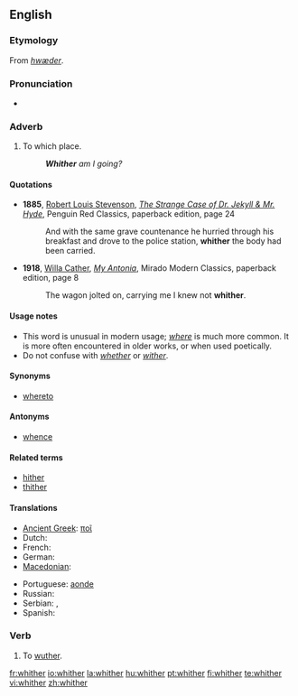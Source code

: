==English==

===Etymology===
From {{etyl|ang}} ''[[hwæder]]''.

===Pronunciation===
* {{audio|en-us-whither.ogg|Audio (US)}}
*: {{rhymes|ɪðə(r)}}

===Adverb===
{{en-adv|-}}

# {{archaic|quaint}} To which place.
#: '''''Whither''' am I going?''

====Quotations====
* '''1885''', [[w:Robert Louis Stevenson|Robert Louis Stevenson]], ''[[w:The Strange Case of Dr. Jekyll & Mr. Hyde|The Strange Case of Dr. Jekyll & Mr. Hyde]]'', Penguin Red Classics, paperback edition, page 24
*: And with the same grave countenance he hurried through his breakfast and drove to the police station, '''whither''' the body had been carried.
* '''1918''', [[w:Willa Cather|Willa Cather]], ''[[w:My Antonia|My Antonia]]'', Mirado Modern Classics, paperback edition, page 8
*: The wagon jolted on, carrying me I knew not '''whither'''.

====Usage notes====
* This word is unusual in modern usage; ''[[where]]'' is much more common. It is more often encountered in older works, or when used poetically.
* Do not confuse with ''[[whether]]'' or ''[[wither]]''.

====Synonyms====
* [[whereto]]

====Antonyms====
* [[whence]]

====Related terms====
* [[hither]]
* [[thither]]

====Translations====
{{trans-top|to which place}}
* [[Ancient Greek]]: [[ποῖ]]
* Dutch: {{t+|nl|waarheen}}
* French: {{t+|fr|où}}
* German: {{t-|de|wohin}}
* [[Macedonian]]: {{t-|mk|каде|tr=káde|sc=Cyrl|xs=Macedonian}}
{{trans-mid}}
* Portuguese: [[aonde]]
* Russian: {{t+|ru|куда|tr=kudá|sc=Cyrl}}
* Serbian: {{t-|sr|kuda}}, {{t-|sr|kamo}}
* Spanish: {{t+|es|adónde}}
{{trans-bottom}}

===Verb===
{{en-verb}}

# {{intransitive|obsolete|dialectal}} To [[wuther]].

[[fr:whither]]
[[io:whither]]
[[la:whither]]
[[hu:whither]]
[[pt:whither]]
[[fi:whither]]
[[te:whither]]
[[vi:whither]]
[[zh:whither]]